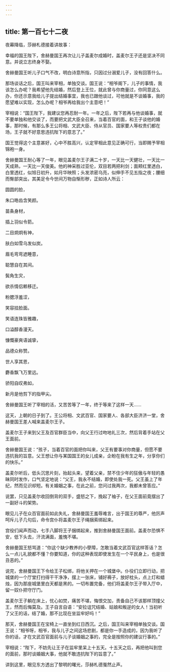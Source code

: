 ```yaml
---
---
---
```

title: 第一百七十二夜
---






夜幕降临，莎赫札德接着讲故事：





幸福的国王陛下，舍赫曼国王再次让儿子盖麦尔成婚时，盖麦尔王子还是坚决不同意。并说立志终身不娶。

舍赫曼国王听儿子口气不改，明白诗意所指，只因过分溺爱儿子，没有回答什么。

那场谈话之后，国王叫来宰相，单独交谈。国王说：“相爷阁下，儿子的事情，我该怎么办呢？我希望他先结婚，然后登上王位，就此曾与你商量过，你同意这么办，你还示意我给儿子提出结婚事宜，我也已跟他谈过，可他就是不谈婚事，我的愿望难以实现，怎么办呢？相爷再给我出个主意吧！”

宰相说：“国王陛下，我建议您再忍耐一年。一年之后，陛下若再与他谈婚事，就不要单独和他交谈了，而要把文武大臣全召来，当着百官的面，和王子谈他的婚事，那时候，有那么多王公将相、文武大臣、侍从官员、国家要人等权贵们都在场，王子就不好意思违抗陛下的意志了。”

国王觉得这个主意甚好，心中不胜高兴，认定宰相此意见正确可行，当即赐予宰相锦袍一身。

舍赫曼国王耐心等了一年，眼见盖麦尔王子满二十岁，一天比一天健壮，一天比一天成熟，一天比一天俊美。他的神采胜过亚伦，双目若两把利剑；面颊红里透白，白里透红，似旭日初升，如月华映照；头发浓密乌亮，似伸手不见五指之夜；腰细而臀部突出，其美足令今世间万物自惭形秽，正如诗人所云：


圆圆的脸，

朱口皓齿含笑颜。

苗条身材，

插上羽似令箭。

二目炯炯有神，

肤白如雪乌发似炭。

眉毛弯弯遮睡意，

聪慧自在其间。

鬓角生灾，

欲杀情侣赖移迁。

粉腮浮羞涩，

笑容挂脸面。

笑语连珠皆雅趣，

口溢醇香漫天。

慷慨豪爽语诚挚，

品德众称赞。

世人享其恩，

麝香飘飞万里远。

骄阳自叹弗如，

新月是他剪下的指甲尖。



舍赫曼国王听了宰相的活，又苦苦等了一年，终于等来了这样一天……

这天，上朝的日子到了。王公将相、文武百官、国家要人、各部大臣济济一堂，舍赫曼国王差人喊来盖麦尔王子。

盖麦尔王子来到父王及百官群臣当中，向父王行过吻地礼三次，然后背着手站在父王面前。

舍赫曼国王说：“孩子，当着百官的面把你叫来，父王有要事对你商量，但愿不要违抗我的旨意。父王想让你与某国国王的女儿成亲，企盼在我有生之年，分享你们的快乐。”

盖麦尔听后，低头沉思片刻，抬起头来，望着父亲，禁不住少年的狂傲与年轻的愚昧同时发作，口气坚定地说：“父王，我永不结婚，即使处我一死。父王虽上了年纪，然而见识却短。有关婚姻之事，在此之前，您问过我两次，我都未曾答应。”

说罢，只见盖麦尔收回倒背的双手，盛怒之下，挽起了袖子，在父王面前竟摆出了一副好斗的架势。

眼见儿子在众百官面前如此失礼，舍赫曼国王羞辱难言，出于国王的尊严，他厉声呵斥儿子几句后，命令宫仆将盖麦尔王子绳捆索绑起来。

宫役们闻声而动，七手八脚将王子捆绑起来，推到舍赫曼国王面前。盖麦尔恐惧不安，低下头去，汗流满面，羞愧不堪。

舍赫曼国王怒骂道：“你这个缺少教养的小孽障，怎敢当着文武百官这样答话？怎么一点儿礼貌都不懂？你要知道，你的这种表现即使发生在一个平民身上，也是很丑恶的。”

说完，舍赫曼国王下令给王子松绑，将他关押在一个城堡中。仆役们立即行动，把城堡的一个厅堂打扫得干干净净，摆上一张床，铺好褥子，放好枕头，点上灯和蜡烛，因为那座城堡里白天都是黑的。一切布置完备，他们将盖麦尔王子带入厅中，留一奴仆把守厅门。

盖麦尔王子躺在床上，忧心如焚，痛苦不堪，悔恨交加，责备自己不该那样顶撞父王，然而后悔莫及。王子自言自语：“安拉诅咒结婚、姑娘和叛逆的女人！当初听了父王的话，结了婚，那不比现在坐监牢好吗！”

那天，舍赫曼国王在宝椅上一直坐到红日西沉。之后，国王叫来宰相单独交谈。国王说：“相爷呀，相爷，我与儿子之间这场悲剧，都是你一手造成的，因为我听了你的话，才在文武百官面前与儿子谈婚姻之事的，完全是按照你的建议行事的。”

宰相说：“陛下，不妨先让王子在监牢里呆上十五天。十五天之后，再把他叫到您的面前，那时谈婚姻大事，他就不敢违抗陛下的旨意了。”





讲到这里，眼见东方透出了黎明的曙光，莎赫札德戛然止声。